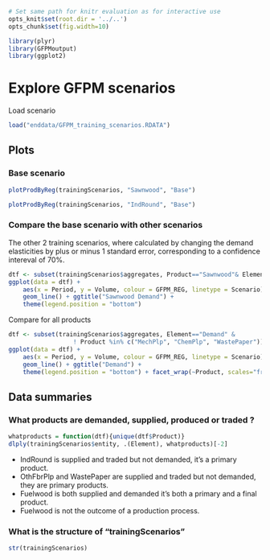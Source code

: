 ```r
# Set same path for knitr evaluation as for interactive use
opts_knit$set(root.dir = '../..')
opts_chunk$set(fig.width=10)
```

```r
library(plyr)
library(GFPMoutput)
library(ggplot2)
```

Explore GFPM scenarios
=====================
Load scenario
```r
load("enddata/GFPM_training_scenarios.RDATA")
```

Plots
-----
### Base scenario
```r
plotProdByReg(trainingScenarios, "Sawnwood", "Base")
```

```r
plotProdByReg(trainingScenarios, "IndRound", "Base")
```

### Compare the base scenario with other scenarios
The other 2 training scenarios, where calculated by changing the demand
elasticities by plus or minus 1 standard error, corresponding to a 
confidence intereval of 70%.
```r
dtf <- subset(trainingScenarios$aggregates, Product=="Sawnwood"& Element=="Demand")
ggplot(data = dtf) +
    aes(x = Period, y = Volume, colour = GFPM_REG, linetype = Scenario) +
    geom_line() + ggtitle("Sawnwood Demand") +
    theme(legend.position = "bottom")
```

Compare for all products
```r
dtf <- subset(trainingScenarios$aggregates, Element=="Demand" & 
                  ! Product %in% c("MechPlp", "ChemPlp", "WastePaper"))
ggplot(data = dtf) +
    aes(x = Period, y = Volume, colour = GFPM_REG, linetype = Scenario) +
    geom_line() + ggtitle("Demand") +
    theme(legend.position = "bottom") + facet_wrap(~Product, scales="free_y")
```

Data summaries
--------------
### What products are demanded, supplied, produced or traded ?
```r
whatproducts = function(dtf){unique(dtf$Product)}
dlply(trainingScenarios$entity, .(Element), whatproducts)[-2]
```
* IndRound is supplied and traded but not demanded, it's a primary product.
* OthFbrPlp and WastePaper are supplied and traded but not demanded, they are primary products.
* Fuelwood is both supplied and demanded it's both a primary and a final product.
* Fuelwood is not the outcome of a production process.

### What is the structure of "trainingScenarios"
```r
str(trainingScenarios)
```

